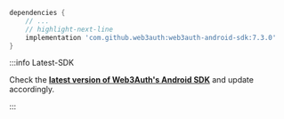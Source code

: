 ```groovy
dependencies {
    // ...
    // highlight-next-line
    implementation 'com.github.web3auth:web3auth-android-sdk:7.3.0'
}
```

:::info Latest-SDK

Check the
**[latest version of Web3Auth's Android SDK](https://github.com/Web3Auth/web3auth-android-sdk/releases)**
and update accordingly.

:::
